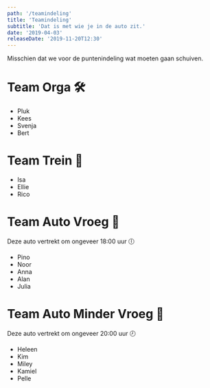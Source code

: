 ```yaml
---
path: '/teamindeling'
title: 'Teamindeling'
subtitle: 'Dat is met wie je in de auto zit.'
date: '2019-04-03'
releaseDate: '2019-11-20T12:30'
---
```


Misschien dat we voor de puntenindeling wat moeten gaan schuiven.

# Team Orga 🛠

- Pluk
- Kees
- Svenja
- Bert

# Team Trein 🚄

- Isa
- Ellie
- Rico

# Team Auto Vroeg 🚙

Deze auto vertrekt om ongeveer 18:00 uur 🕕

- Pino
- Noor
- Anna
- Alan
- Julia

# Team Auto Minder Vroeg 🚗

Deze auto vertrekt om ongeveer 20:00 uur 🕗

- Heleen
- Kim
- Miley
- Kamiel
- Pelle
